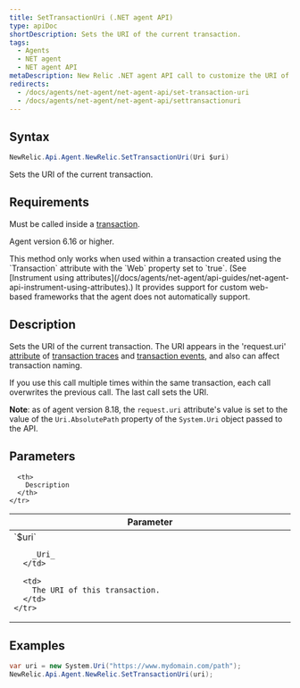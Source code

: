 ```yaml
---
title: SetTransactionUri (.NET agent API)
type: apiDoc
shortDescription: Sets the URI of the current transaction.
tags:
  - Agents
  - NET agent
  - NET agent API
metaDescription: New Relic .NET agent API call to customize the URI of a transaction (use with attribute-based custom instrumentation).
redirects:
  - /docs/agents/net-agent/net-agent-api/set-transaction-uri
  - /docs/agents/net-agent/net-agent-api/settransactionuri
---
```


## Syntax

```cs
NewRelic.Api.Agent.NewRelic.SetTransactionUri(Uri $uri)
```

Sets the URI of the current transaction.

## Requirements

Must be called inside a [transaction](/docs/accounts-partnerships/education/getting-started-new-relic/glossary#transaction).

Agent version 6.16 or higher.

<Callout variant="important">
  This method only works when used within a transaction created using the `Transaction` attribute with the `Web` property set to `true`. (See [Instrument using attributes](/docs/agents/net-agent/api-guides/net-agent-api-instrument-using-attributes).) It provides support for custom web-based frameworks that the agent does not automatically support.
</Callout>

## Description

Sets the URI of the current transaction. The URI appears in the 'request.uri' [attribute](/docs/agents/net-agent/attributes/net-agent-attributes) of [transaction traces](/docs/apm/transactions/transaction-traces/transaction-traces) and [transaction events](/docs/using-new-relic/metrics/analyze-your-metrics/data-collection-metric-timeslice-event-data), and also can affect transaction naming.

If you use this call multiple times within the same transaction, each call overwrites the previous call. The last call sets the URI.

**Note**: as of agent version 8.18, the `request.uri` attribute's value is set to the value of the `Uri.AbsolutePath` property of the `System.Uri` object passed to the API.

## Parameters

<table>
  <thead>
    <tr>
      <th width="25%">
        Parameter
      </th>

      <th>
        Description
      </th>
    </tr>
  </thead>

  <tbody>
    <tr>
      <td>
        `$uri`

        _Uri_
      </td>

      <td>
        The URI of this transaction.
      </td>
    </tr>
  </tbody>
</table>

## Examples

```cs
var uri = new System.Uri("https://www.mydomain.com/path");
NewRelic.Api.Agent.NewRelic.SetTransactionUri(uri);
```
